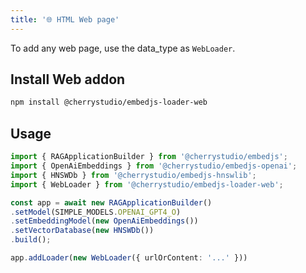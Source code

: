 ---
title: '🌐 HTML Web page'
---

To add any web page, use the data_type as `WebLoader`.

## Install Web addon

```bash
npm install @cherrystudio/embedjs-loader-web
```

## Usage

```ts
import { RAGApplicationBuilder } from '@cherrystudio/embedjs';
import { OpenAiEmbeddings } from '@cherrystudio/embedjs-openai';
import { HNSWDb } from '@cherrystudio/embedjs-hnswlib';
import { WebLoader } from '@cherrystudio/embedjs-loader-web';

const app = await new RAGApplicationBuilder()
.setModel(SIMPLE_MODELS.OPENAI_GPT4_O)
.setEmbeddingModel(new OpenAiEmbeddings())
.setVectorDatabase(new HNSWDb())
.build();

app.addLoader(new WebLoader({ urlOrContent: '...' }))
```
